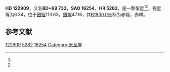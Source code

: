 {{Starbox begin
| name = HD 122909
}}
{{Starbox observe
| epoch = [[J2000.0|J2000.0]]
| constell = {{星座名待查}}<ref name=SIMBAD>{{cite web
 | url=http://simbad.u-strasbg.fr/simbad/sim-id?Ident=HR+5282
 | title =Pulsating variable Star
 | publisher=Centre de Données astronomiques de Strasbourg
 | work=SIMBAD
 | accessdate=2012-07-13}}</ref><ref name=DATA>{{cite web
 | url=http://vizier.u-strasbg.fr/viz-bin/VizieR-5?-out.add=.&-source=5050&-corr=PK=HR&-out.max=9999&HR=5282
 | title=VizieR Detailed Page
 | accessdate=2012-07-13
 | archive-date=2016-03-05
 | archive-url=https://web.archive.org/web/20160305195440/http://vizier.u-strasbg.fr/viz-bin/VizieR-5?-out.add=.&-source=5050&-corr=PK=HR&-out.max=9999&HR=5282
 | dead-url=no
 }}</ref>
| 星官 = 
| ra = {{RA|14|1|50.6}}<ref name=SIMBAD /><ref name=DATA />
| dec = {{DEC|+68|40|43}}<ref name=SIMBAD /><ref name=DATA />
| appmag_v = 6.34<ref name=SIMBAD /><ref name=DATA />
}}
{{Starbox character
| class = K5<ref name=SIMBAD /><ref name=DATA />
| b-v = 1.4<ref name=SIMBAD /><ref name=DATA />
| u-b = <ref name=SIMBAD /><ref name=DATA />
| r-i = <ref name=SIMBAD /><ref name=DATA />
| variable = 
}}
{{Starbox astrometry
| radial_v = 
| prop_mo_ra = -22
| parallax = 
| p_error = 
}}
{{Starbox catalog
| names =BD+69 733，[[SAO星表|SAO]] 16254，[[HD星表|HD]] 122909，[[HR星表|HR]] 5282}}
{{Starbox reference |Simbad=HR+5282}}
{{Starbox end}}

'''HD 122909'''，又名'''BD+69 733'''，'''SAO 16254'''、'''HR 5282'''，是一颗恒星<ref name=SIMBAD /><ref name=DATA />，视星等为6.34，位于[[銀道座標系|銀經]]113.63，[[銀道座標系|銀緯]]47.16，其[[B1900.0|B1900.0]]坐标为赤經{{RA|13|59|38.2}}，赤緯{{DEC|+69|47.16|36}}。

== 参考文献 ==
{{reflist}}

{{star-stub}}

[[Category:HD和HDE天體|122909]]
[[Category:HR天體|5282]]
[[Category:SAO天體|16254]]
[[Category:天龙座|Category:天龙座]]